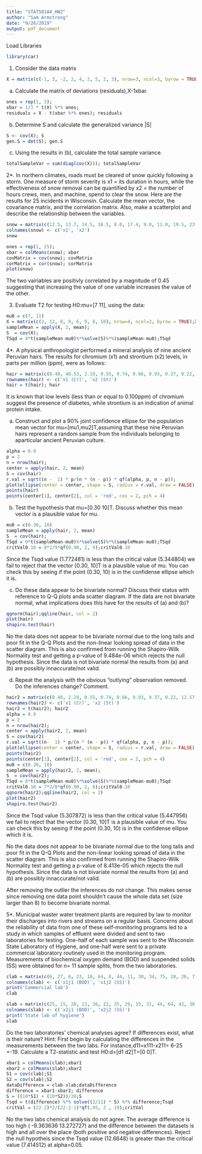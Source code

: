 ---
title: "STAT581A4_HW2"
author: "Sam Armstrong"
date: "9/26/2019"
output: pdf_document
---
Load Libraries
```{r}
library(car)
```

1. Consider the data matrix

```{r}
X = matrix(c(-1, 3, -2, 2, 4, 2, 5, 2, 3), nrow=3, ncol=3, byrow = TRUE);X
```

(a) Calculate the matrix of deviations (residuals),X-1xbar.

```{r}
ones = rep(1, 3);
xbar = 1/3 * t(X) %*% ones;
residuals = X - t(xbar %*% ones); residuals 
```
(b) Determine S and calculate the generalized variance |S|
```{r}
S <- cov(X); S
gen.S = det(S); gen.S
```

(c) Using the results in (b), calculate the total sample variance.

```{r}
totalSampleVar = sum(diag(cov(X))); totalSampleVar
```

2*. In  northern  climates,  roads  must  be  cleared  of  snow  quickly  following  a  storm.   One  measure  of storm severity is x1 = its duration in hours, while the effectiveness of snow removal can be quantified by x2 = the number of hours crews, men, and machine, spend to clear the snow.  Here are the results for 25 incidents in Wisconsin. Calculate the mean vector, the covariance matrix, and the correlation matrix. Also, make a scatterplot and describe the relationship between the variables.

```{r}
snow = matrix(c(12.5, 13.7, 14.5, 16.5, 8.0, 17.4, 9.0, 11.0, 19.5, 23.6, 8.0, 13.2, 9.0, 32.1, 7.0, 12.3, 7.0, 11.8, 9.0, 24.4, 6.5, 18.2, 10.5, 22.0, 10.0, 32.5, 4.5, 18.7, 7.0, 15.8, 8.5, 15.6, 6.5, 12.0, 8.0, 12.8, 3.5, 26.1, 8.0, 14.5, 17.5, 42.3, 10.5, 17.5, 12.0, 21.8, 6.0, 10.4, 13.0, 25.6), nrow=25, ncol=2, byrow = TRUE)
colnames(snow) <- c('x1', 'x2')
snow
```
```{r}
ones = rep(1, 25);
xbar = colMeans(snow); xbar
covMatrix = cov(snow); covMatrix
corMatrix = cor(snow); corMatrix
plot(snow)
```
The two vairiables are positivly correlated by a magnitude of 0.45 suggesting that increasing the value of one variable increases the value of the other.

3. Evaluate T2 for testing H0:mu=[7 11], using the data:

```{r}
mu0 = c(7, 11)
X = matrix(c(2, 12, 8, 9, 6, 9, 8, 10), nrow=4, ncol=2, byrow = TRUE);X
sampleMean = apply(X, 2, mean);
S  = cov(X);
TSqd = 4*t(sampleMean-mu0)%*%solve(S)%*%(sampleMean-mu0);TSqd
```

4*. A physical anthropologist performed a mineral analysis of nine ancient Peruvian hairs.  The results for chromium (x1) and strontium (x2) levels, in parts per million (ppm), were as follows: 

```{r}
hair = matrix(c(0.48, 40.53, 2.19, 0.55, 0.74, 0.66, 0.93, 0.37, 0.22, 12.57, 73.68, 11.13, 20.03, 20.29, 0.78, 4.64, 0.43, 1.08), nrow=2, ncol=9, byrow = TRUE)
rownames(hair) <- c('x1 (Cr)', 'x2 (St)')
hair = t(hair); hair
```
It is known that low levels (less than or equal to 0.100ppm) of chromium suggest the presence of diabetes, while strontium is an indication of animal protein intake.

(a) Construct and plot a 90% joint confidence ellipse for the population mean vector for mu=[mu1,mu2]T,assuming that these nine Peruvian hairs represent a random sample from the individuals belonging to aparticular ancient Peruvian culture.

```{r}
alpha = 0.9
p = 2
n = nrow(hair);
center = apply(hair, 2, mean)
S = cov(hair)
r.val = sqrt((n -  1) * p/(n * (n - p)) * qf(alpha, p, n - p));
plot(ellipse(center = center, shape = S, radius = r.val, draw = FALSE), type="l", xlab = 'x1 (CR)', ylab = 'x2 (ST)', xlim = range(hair[,1]), ylim = range(hair[,2]))
points(hair)
points(center[1], center[2], col = 'red', cex = 2, pch = 4)
```

(b) Test the hypothesis that mu=[0.30 10]T. Discuss whether this mean vector is a plausible value for mu.

```{r}
mu0 = c(0.30, 10)
sampleMean = apply(hair, 2, mean)
S  = cov(hair);
TSqd = 9*t(sampleMean-mu0)%*%solve(S)%*%(sampleMean-mu0);TSqd
critVal0.10 = 8*2/9*qf(0.90, 2, 9);critVal0.10
```
Since the Tsqd value (1.772481) is less than the critical value (5.344804) we fail to reject that the vector [0.30, 10]T is a plausible value of mu. You can check this by seeing if the point (0.30, 10) is in the confidense ellipse which it is. 


(c) Do these data appear to be bivariate normal?  Discuss their status with reference to Q-Q plots anda scatter diagram. If the data are not bivariate normal, what implications does this have for the results of (a) and (b)?

```{r}
qqnorm(hair);qqline(hair, col = 2)
plot(hair)
shapiro.test(hair)
```
No the data does not appear to be bivariate normal due to the long tails and poor fit in the Q-Q Plots and the non-linear looking spread of data in the scatter diagram. This is also confirmed from running the Shapiro-Wilk Normality test and getting a p-value of 9.484e-06 which rejects the null hypothesis. Since the data is not bivariate normal the results from (a) and (b) are possibly innaccurate/not valid.

(d) Repeat the analysis with the obvious “outlying” observation removed. Do the inferences change? Comment.

```{r}
hair2 = matrix(c(0.48, 2.19, 0.55, 0.74, 0.66, 0.93, 0.37, 0.22, 12.57, 11.13, 20.03, 20.29, 0.78, 4.64, 0.43, 1.08), nrow=2, ncol=8, byrow = TRUE)
rownames(hair2) <- c('x1 (Cr)', 'x2 (St)')
hair2 = t(hair2); hair2
alpha = 0.9
p = 2
n = nrow(hair2);
center = apply(hair2, 2, mean)
S = cov(hair2)
r.val = sqrt((n-  1) * p/(n * (n - p)) * qf(alpha, p, n - p));
plot(ellipse(center = center, shape = S, radius = r.val, draw = FALSE), type="l", xlab = 'x1 (CR)', ylab = 'x2 (ST)', xlim = range(hair2[,1]), ylim = range(hair2[,2]))
points(hair2)
points(center[1], center[2], col = 'red', cex = 2, pch = 4)
mu0 = c(0.30, 10)
sampleMean = apply(hair2, 2, mean);
S  = cov(hair2);
TSqd = 8*t(sampleMean-mu0)%*%solve(S)%*%(sampleMean-mu0);TSqd
critVal0.10 = 7*2/8*qf(0.90, 2, 8);critVal0.10
qqnorm(hair2);qqline(hair2, col = 2)
plot(hair2)
shapiro.test(hair2)
```
Since the Tsqd value (5.307872) is less than the critical value (5.447956) we fail to reject that the vector [0.30, 10]T is a plausible value of mu. You can check this by seeing if the point (0.30, 10) is in the confidense ellipse which it is. 

No the data does not appear to be bivariate normal due to the long tails and poor fit in the Q-Q Plots and the non-linear looking spread of data in the scatter diagram. This is also confirmed from running the Shapiro-Wilk Normality test and getting a p-value of 8.413e-05 which rejects the null hypothesis. Since the data is not bivariate normal the results from (a) and (b) are possibly innaccurate/not valid.

After removing the outlier the inferences do not change. This makes sense since removing one data point shouldn't cause the whole data set (size larger than 8) to become bivariate normal.


5*. Municipal waster water treatment plants are required by law to monitor their discharges into rivers and streams on a regular basis.  Concerns about the reliability of data from one of these self-monitoring programs led to a study in which samples of effluent were divided and sent to two laboratories for testing. One-half of each sample was sent to the Wisconsin State Laboratory of Hygiene, and one-half were sent to a private commercial laboratory routinely used in the monitoring program.  Measurements of biochemical oxygen demand (BOD) and suspended solids (SS) were obtained for n= 11 sample splits, from the two laboratories.

```{r}
clab = matrix(c(6, 27, 6, 23, 18, 64, 8, 44, 11, 30, 34, 75, 28, 26, 71, 124, 43, 54, 33, 30, 20, 14), nrow=11, ncol=2, byrow = TRUE)
colnames(clab) <- c('x1j1 (BOD)', 'x1j2 (SS)')
print('Commercial lab')
clab

slab = matrix(c(25, 15, 28, 13, 36, 22, 35, 29, 15, 31, 44, 64, 42, 30, 54, 64, 34, 56, 29, 20, 39, 21), nrow=11, ncol=2, byrow = TRUE)
colnames(slab) <- c('x2j1 (BOD)', 'x2j2 (SS)')
print('State lab of hygiene')
slab
```

Do the two laboratories’ chemical analyses agree? If differences exist, what is their nature? Hint:  First begin by calculating the differences in the measurements between the two labs.  For instance,d11=x111-x211= 6-25 =-19.  Calculate a T2-statistic and test H0:d=[d1 d2]T=[0 0]T.

```{r}
xbar1 = colMeans(clab);xbar1
xbar2 = colMeans(slab);xbar2
S1 = cov(clab);S1
S2 = cov(slab);S2
dataDifference = clab-slab;dataDifference
difference = xbar1-xbar2; difference
S = ((10*S1) + (10*S2))/20;S
Tsqd = t(difference) %*% solve((2/11) * S) %*% difference;Tsqd
critVal = (22-2)*2/(22-2-1)*qf(.95, 2 , 19);critVal
```
No the two labs chemical analysis do not agree. The average difference is too high ( -9.363636  13.272727) and the difference between the datasets is high and all over the place (both positive and negative differences). Reject the null hypotheis since the Tsqd value (12.6648) is greater than the critical value (7.414512) at alpha=0.05.